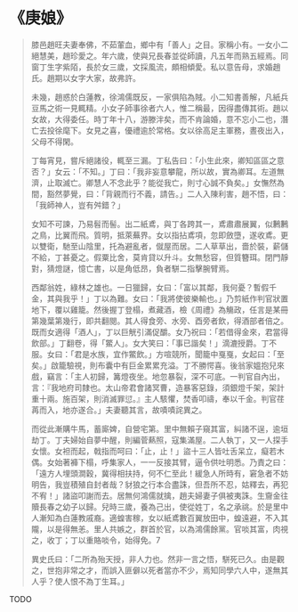 # 《庚娘》

> 膝邑趙旺夫妻奉佛，不茹葷血，鄉中有「善人」之目。家稱小有。一女小二絕慧美，趙珍愛之。年六歲，使與兄長春並從師讀，凡五年而熟五經焉。同窗丁生字紫陌，長於女三歲，文採風流，頗相傾愛。私以意告母，求婚趙氏。趙期以女字大家，故弗許。
>
> 未幾，趙惑於白蓮教，徐鴻儒既反，一家俱陷為賊。小二知書善解，凡紙兵豆馬之術一見輒精。小女子師事徐者六人，惟二稱最，因得盡傳其術。趙以女故，大得委任。時丁年十八，游滕泮矣，而不肯論婚，意不忘小二也，潛亡去投徐麾下。女見之喜，優禮逾於常格。女以徐高足主軍務，晝夜出入，父母不得閑。
>
> 丁每宵見，嘗斥絕諸役，輒至三漏。丁私告曰：「小生此來，卿知區區之意否？」女云：「不知。」丁曰：「我非妄意攀龍，所以故，實為卿耳。左道無濟，止取滅亡。卿慧人不念此乎？能從我亡，則寸心誠不負矣。」女憮然為間，豁然夢覺，曰：「背親而行不義，請告。」二人入陳利害，趙不悟，曰：「我師神人，豈有舛錯？」
>
> 女知不可諫，乃易髫而髻。出二紙鳶，與丁各跨其一，鳶肅肅展翼，似鶼鶼之鳥，比翼而飛。質明，抵萊蕪界。女以指拈鳶項，忽即斂墮，遂收鳶。更以雙衛，馳至山陰里，托為避亂者，僦屋而居。二人草草出，嗇於裝，薪儲不給，丁甚憂之。假粟比舍，莫肯貸以升斗。女無愁容，但質簪珥。閉門靜對，猜燈謎，憶亡書，以是角低昂，負者駢二指擊腕臂焉。
>
> 西鄰翁姓，綠林之雄也。一日獵歸，女曰：「富以其鄰，我何憂？暫假千金，其與我乎！」丁以為難。女曰：「我將使彼樂輸也。」乃剪紙作判官狀置地下，覆以雞籠。然後握丁登榻，煮藏酒，檢《周禮》為觴政，任言是某冊第幾葉第幾行，即共翻閱。其人得食旁、水旁、酉旁者飲，得酒部者倍之。既而女適得「酒人」，丁以巨觥引滿促釂。女乃祝曰：「若借得金來，君當得飲部。」丁翻卷，得「鱉人」。女大笑曰：「事已諧矣！」滴漉授爵。丁不服。女曰：「君是水族，宜作鱉飲。」方喧競所，聞籠中戛戛，女起曰：「至矣。」啟籠驗視，則布囊中有巨金累累充溢。丁不勝愕喜。後翁家媼抱兒來戲，竊言：「主人初歸，篝燈夜坐。地忽暴裂，深不可底。一判官自內出，言：『我地府司隸也。太山帝君會諸冥曹，造暴客惡錄，須銀燈千架，架計重十兩。施百架，則消滅罪愆。』主人駭懼，焚香叩禱，奉以千金。判官荏苒而入，地亦遂合。」夫妻聽其言，故嘖嘖詫異之。
>
> 而從此漸購牛馬，蓄廝婢，自營宅第。里中無賴子窺其富，糾諸不逞，逾垣劫丁。丁夫婦始自夢中醒，則編菅爇照，寇集滿屋。二人執丁，又一人探手女懷。女袒而起，戟指而呵曰：「止，止！」盜十三人皆吐舌呆立，癡若木偶。女始著褲下榻，呼集家人，一一反接其臂，逼令供吐明悉。乃責之曰：「遠方人埋頭澗穀，冀得相扶持，何不仁至此！緩急人所時有，窘急者不妨明告，我豈積殖自封者哉？豺狼之行本合盡誅，但吾所不忍，姑釋去，再犯不宥！」諸盜叩謝而去。居無何鴻儒就擒，趙夫婦妻子俱被夷誅。生齎金往贖長春之幼子以歸。兒時三歲，養為己出，使從姓丁，名之承祧。於是里中人漸知為白蓮教戚裔。適蝗害稼，女以紙鳶數百翼放田中，蝗遠避，不入其隴，以是得無恙。里人共嫉之，群首於官，以為鴻儒餘黨。官啖其富，肉視之，收丁；丁以重賂啖令，始得免。7
>
> 異史氏曰：「二所為殆天授，非人力也。然非一言之悟，駢死已久。由是觀之，世抱非常之才，而誤入匪僻以死者當亦不少，焉知同學六人中，遂無其人乎？使人恨不為丁生耳。」

TODO
